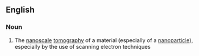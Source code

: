 ==English==

===Noun===
{{wikipedia}}
{{en-noun|-}}

# {{label|en|physics|chemistry}} The [[nanoscale]] [[tomography]] of a material (especially of a [[nanoparticle]]), especially by the use of scanning electron techniques